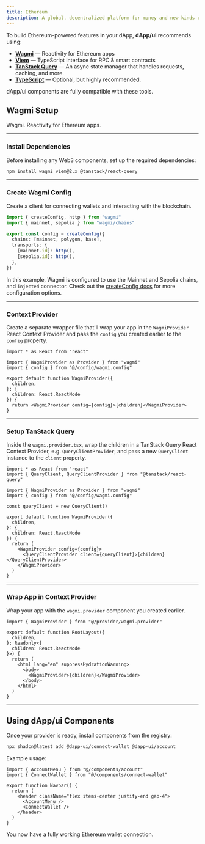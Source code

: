 ```yaml
---
title: Ethereum
description: A global, decentralized platform for money and new kinds of applications.
---
```


To build Ethereum-powered features in your dApp, **dApp/ui** recommends using:

- [**Wagmi**](https://wagmi.sh/) — Reactivity for Ethereum apps
- [**Viem**](https://viem.sh/) — TypeScript interface for RPC & smart contracts
- [**TanStack Query**](https://tanstack.com/query/v5) — An async state manager that handles requests, caching, and more.
- [**TypeScript**](https://wagmi.sh/react/typescript) — Optional, but highly recommended.

dApp/ui components are fully compatible with these tools.

## Wagmi Setup

Wagmi. Reactivity for Ethereum apps.

---

### Install Dependencies

Before installing any Web3 components, set up the required dependencies:

```bash
npm install wagmi viem@2.x @tanstack/react-query
```

---

### Create Wagmi Config

Create a client for connecting wallets and interacting with the blockchain.

```ts title="config/wagmi.config.ts" showLineNumbers
import { createConfig, http } from "wagmi"
import { mainnet, sepolia } from "wagmi/chains"

export const config = createConfig({
  chains: [mainnet, polygon, base],
  transports: {
    [mainnet.id]: http(),
    [sepolia.id]: http(),
  },
})
```

In this example, Wagmi is configured to use the Mainnet and Sepolia chains, and `injected` connector. Check out the [createConfig docs](https://wagmi.sh/react/api/createConfig) for more configuration options.

---

### Context Provider

Create a separate wrapper file that'll wrap your app in the `WagmiProvider` React Context Provider and pass the `config` you created earlier to the `config` property.

```tsx title="provider/wagmi.provider.tsx" showLineNumbers
import * as React from "react"

import { WagmiProvider as Provider } from "wagmi"
import { config } from "@/config/wagmi.config"

export default function WagmiProvider({
  children,
}: {
  children: React.ReactNode
}) {
  return <WagmiProvider config={config}>{children}</WagmiProvider>
}
```

---

### Setup TanStack Query

Inside the `wagmi.provider.tsx`, wrap the children in a TanStack Query React Context Provider, e.g. `QueryClientProvider`, and pass a new `QueryClient` instance to the `client` property.

```tsx {2} {7} {16} title="provider/wagmi.provider.tsx" showLineNumbers
import * as React from "react"
import { QueryClient, QueryClientProvider } from "@tanstack/react-query"

import { WagmiProvider as Provider } from "wagmi"
import { config } from "@/config/wagmi.config"

const queryClient = new QueryClient()

export default function WagmiProvider({
  children,
}: {
  children: React.ReactNode
}) {
  return (
    <WagmiProvider config={config}>
      <QueryClientProvider client={queryClient}>{children}</QueryClientProvider>
    </WagmiProvider>
  )
}
```

---

### Wrap App in Context Provider

Wrap your app with the `wagmi.provider` component you created earlier.

```tsx {1} {11} title="app/layout.tsx" showLineNumbers
import { WagmiProvider } from "@/provider/wagmi.provider"

export default function RootLayout({
  children,
}: Readonly<{
  children: React.ReactNode
}>) {
  return (
    <html lang="en" suppressHydrationWarning>
      <body>
        <WagmiProvider>{children}</WagmiProvider>
      </body>
    </html>
  )
}
```

---

## Using dApp/ui Components

Once your provider is ready, install components from the registry:

```bash
npx shadcn@latest add @dapp-ui/connect-wallet @dapp-ui/account
```

Example usage:

```tsx {1} {2} {7} {8} title="components/Navbar.tsx" showLineNumbers
import { AccountMenu } from "@/components/account"
import { ConnectWallet } from "@/components/connect-wallet"

export function Navbar() {
  return (
    <header className="flex items-center justify-end gap-4">
      <AccountMenu />
      <ConnectWallet />
    </header>
  )
}
```

You now have a fully working Ethereum wallet connection.
